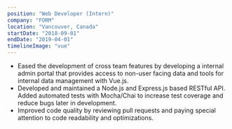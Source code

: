 ---
position: "Web Developer (Intern)"
company: "FORM"
location: "Vancouver, Canada"
startDate: "2018-09-01"
endDate: "2019-04-01"
timelineImage: "vue"
---
* Eased the development of cross team features by developing a internal admin portal that provides access to non-user facing data and tools for internal data management with Vue.js.
* Developed and maintained a Node.js and Express.js based RESTful API. Added automated tests with Mocha/Chai to increase test coverage and reduce bugs later in development.
* Improved code quality by reviewing pull requests and paying special attention to code readability and optimizations.